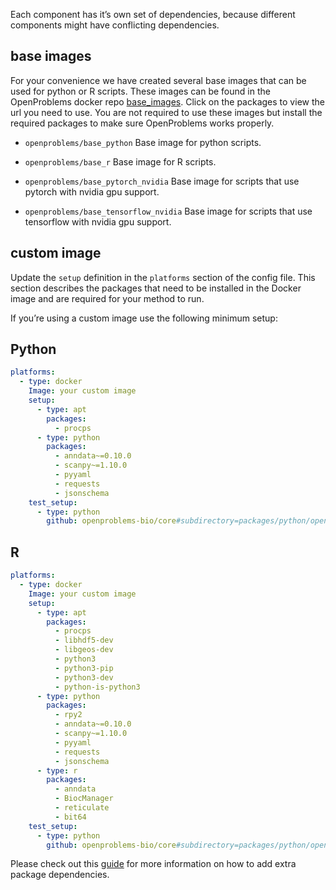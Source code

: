 Each component has it's own set of dependencies, because different components might have conflicting dependencies.

## base images

For your convenience we have created several base images that can be used for python or R scripts. These images can be found in the OpenProblems docker repo [base_images](https://hub.docker.com/r/openproblems).
Click on the packages to view the url you need to use. You are not required to use these images but install the required packages to make sure OpenProblems works properly.

* `openproblems/base_python`
  Base image for python scripts.

* `openproblems/base_r`
  Base image for R scripts.

* `openproblems/base_pytorch_nvidia`
  Base image for scripts that use pytorch with nvidia gpu support.

* `openproblems/base_tensorflow_nvidia`
  Base image for scripts that use tensorflow with nvidia gpu support.


## custom image

Update the `setup` definition in the `platforms` section of the config file.
This section describes the packages that need to be installed in the Docker image and are required for your method to run.

If you're using a custom image use the following minimum setup:

::: {.panel-tabset}
## Python
```yaml
platforms:
  - type: docker
    Image: your custom image
    setup:
      - type: apt
        packages:
          - procps
      - type: python
        packages:
          - anndata~=0.10.0
          - scanpy~=1.10.0
          - pyyaml
          - requests
          - jsonschema
    test_setup:
      - type: python
        github: openproblems-bio/core#subdirectory=packages/python/openproblems
```

## R

```yaml
platforms:
  - type: docker
    Image: your custom image
    setup:
      - type: apt
        packages:
          - procps
          - libhdf5-dev
          - libgeos-dev
          - python3
          - python3-pip
          - python3-dev
          - python-is-python3
      - type: python
        packages:
          - rpy2
          - anndata~=0.10.0
          - scanpy~=1.10.0
          - pyyaml
          - requests
          - jsonschema
      - type: r
        packages:
          - anndata
          - BiocManager
          - reticulate
          - bit64
    test_setup:
      - type: python
        github: openproblems-bio/core#subdirectory=packages/python/openproblems
```

:::

Please check out this [guide](https://viash.io/guide/component/add-dependencies.html) for more information on how to add extra package dependencies.